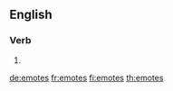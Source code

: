 
==English==

===Verb===
{{head|en|verb form}}

# {{en-third-person singular of|emote}}

[[de:emotes]]
[[fr:emotes]]
[[fi:emotes]]
[[th:emotes]]